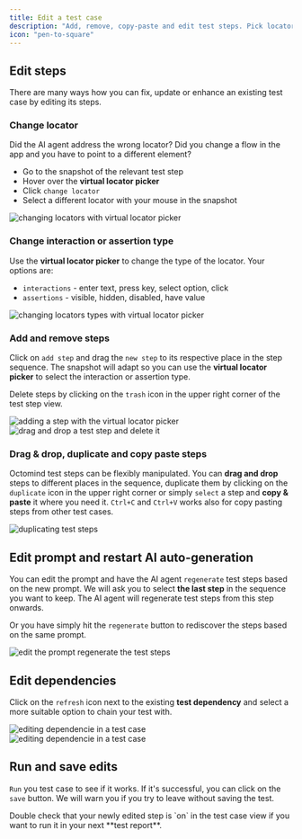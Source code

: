 ```yaml
---
title: Edit a test case
description: "Add, remove, copy-paste and edit test steps. Pick locators from snapshots."
icon: "pen-to-square"
---
```


## Edit steps

There are many ways how you can fix, update or enhance an existing test case by editing its steps.

### Change locator

Did the AI agent address the wrong locator? Did you change a flow in the app and you have to point to a different element?

- Go to the snapshot of the relevant test step
- Hover over the **virtual locator picker**
- Click `change locator`
- Select a different locator with your mouse in the snapshot

<Frame caption="Changing locators with the virtual locator picker, 7/2024">
  <img
    src="/images/editing/change-locator.gif"
    alt="changing locators with virtual locator picker"
  />
</Frame>

### Change interaction or assertion type

Use the **virtual locator picker** to change the type of the locator. Your options are:

- `interactions` - enter text, press key, select option, click
- `assertions` - visible, hidden, disabled, have value

<Frame caption="Changing locators types with the virtual locator picker, 7/2024">
  <img
    src="/images/editing/change-locator-type.png"
    alt="changing locators types with virtual locator picker"
  />
</Frame>

### Add and remove steps

Click on `add step` and drag the `new step` to its respective place in the step sequence. The snapshot will adapt so you can use the **virtual locator picker** to select the interaction or assertion type.

Delete steps by clicking on the `trash` icon in the upper right corner of the test step view.

<Frame caption="Adding a step with the virtual locator picker, 7/2024">
  <img
    src="/images/editing/add-steps.gif"
    alt="adding a step with the virtual locator picker"
  />
</Frame>

<div class="mt-8" />

<Frame caption="Drag & drop a new step, delete a step, 7/2024">
  <img
    src="/images/editing/drag-n-drop.gif"
    alt="drag and drop a test step and delete it"
  />
</Frame>

### Drag & drop, duplicate and copy paste steps

Octomind test steps can be flexibly manipulated. You can **drag and drop** steps to different places in the sequence, duplicate them by clicking on the `duplicate` icon in the upper right corner or simply `select` a step and **copy & paste** it where you need it. `Ctrl+C` and `Ctrl+V` works also for copy pasting steps from other test cases.

<Frame caption="Duplicate a step, delete a step, 7/2024">
  <img src="/images/editing/duplicate-step.png" alt="duplicating test steps" />
</Frame>

## Edit prompt and restart AI auto-generation

You can edit the prompt and have the AI agent `regenerate` test steps based on the new prompt. We will ask you to select **the last step** in the sequence you want to keep. The AI agent will regenerate test steps from this step onwards.

Or you have simply hit the `regenerate` button to rediscover the steps based on the same prompt.

<Frame caption="Drag & drop a new step, delete a step, 7/2024">
  <img
    src="/images/editing/regenerate.gif"
    alt="edit the prompt regenerate the test steps"
  />
</Frame>

## Edit dependencies

Click on the `refresh` icon next to the existing **test dependency** and select a more suitable option to chain your test with.

<Frame caption="Editing dependencies in a test case, 7/2024">
  <img
    src="/images/editing/edit-dependency.png"
    alt="editing dependencie in a test case"
  />
</Frame>

<div class="mt-8" />

<Frame caption="Choose a different dependency, 7/2024">
  <img
    src="/images/editing/edit-dependency-2.png"
    alt="editing dependencie in a test case"
  />
</Frame>

## Run and save edits

`Run` you test case to see if it works. If it's successful, you can click on the `save` button. We will warn you if you try to leave without saving the test.

<Tip>
  Double check that your newly edited step is `on` in the test case view if you
  want to run it in your next **test report**.
</Tip>
